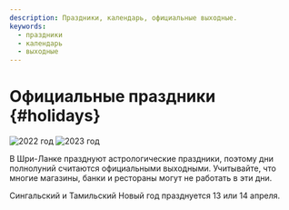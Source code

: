 ```yaml
---
description: Праздники, календарь, официальные выходные.
keywords:
  - праздники
  - календарь
  - выходные
---
```



# Официальные праздники {#holidays}

<Tabs>
  <TabItem value="2022" label="2022">
    <img src="/img/2022_year.png" alt="2022 год" />
  </TabItem>
  <TabItem value="2023" label="2023" default>
    <img src="/img/2023_year.png" alt="2023 год" />
  </TabItem>
</Tabs>

В Шри-Ланке празднуют астрологические праздники, поэтому дни полнолуний считаются официальными выходными. Учитывайте, что многие магазины, банки и рестораны могут не работать в эти дни.

Сингальский и Тамильский Новый год празднуется 13 или 14 апреля.

